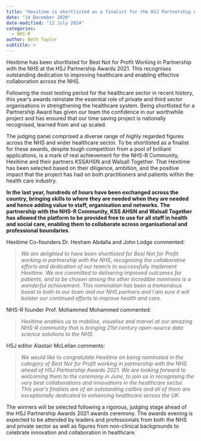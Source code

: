```yaml
---
title: "Hexitime is shortlisted as a finalist for the HSJ Partnership Awards 2021"
date: "14 December 2020"
date-modified: "12 July 2024"
categories:
  - NHS-R
author: Beth Taylor
subtitle: >
---
```


Hexitime has been shortlisted for Best Not for Profit Working in Partnership with the NHS at the HSJ Partnership Awards 2021. This recognises outstanding dedication to improving healthcare and enabling effective collaboration across the NHS.

Following the most testing period for the healthcare sector in recent history, this year’s awards reinstate the essential role of private and third sector organisations in strengthening the healthcare system. Being shortlisted for a Partnership Award has given our team the confidence in our worthwhile project and has ensured that our time saving project is nationally recognised, learned from and up scaled.

The judging panel comprised a diverse range of highly regarded figures across the NHS and wider healthcare sector. To be shortlisted as a finalist for these awards, despite tough competition from a pool of brilliant applications, is a mark of real achievement for the NHS-R Community, Hexitime and their partners KSSAHSN and Walsall Together. That Hexitime has been selected based on their diligence, ambition, and the positive impact that the project has had on both practitioners and patients within the health care industry.

**In the last year, hundreds of hours have been exchanged across the country, bringing skills to where they are needed when they are needed and hence adding value to staff, organisation and networks. The partnership with the NHS-R Community, KSS AHSN and Walsall Together has allowed the platform to be provided free to use for all staff in health and social care, enabling them to collaborate across organisational and professional boundaries**.

Hexitime Co-founders Dr. Hesham Abdalla and John Lodge commented:

> *We are delighted to have been shortlisted for Best Not for Profit working in partnership with the NHS, recognising the collaborative efforts and dedication of our team/s to successfully implement Hexitime. We are committed to delivering improved outcomes for patients, and to be chosen among the other incredible nominees is a wonderful achievement. This nomination has been a tremendous boost to both to our team and our NHS partners and I am sure it will bolster our continued efforts to improve health and care.*

NHS-R founder Prof. Mohammed Mohammed commented:

> *Hexitime enables us to mobilise, visualise and marvel at our amazing NHS-R community that is bringing 21st century open-source data science solutions to the NHS.*

HSJ editor Alastair McLellan comments:

> *We would like to congratulate Hexitime on being nominated in the category of Best Not for Profit working in partnership with the NHS ahead of HSJ Partnership Awards 2021. We are looking forward to welcoming them to the ceremony in June, to join us in recognising the very best collaborations and innovations in the healthcare sector. This year’s finalists are of an outstanding calibre and all of them are exceptionally dedicated to enhancing healthcare across the UK.*

The winners will be selected following a rigorous, judging stage ahead of the HSJ Partnership Awards 2021 awards ceremony. The awards evening is expected to be attended by leaders and professionals from both the NHS and private sector as well as figures from non-clinical backgrounds to celebrate innovation and collaboration in healthcare.
